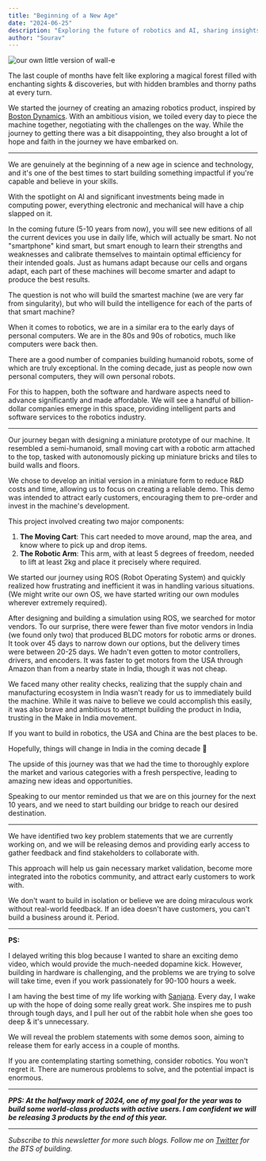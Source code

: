 ```yaml
---
title: "Beginning of a New Age"
date: "2024-06-25"
description: "Exploring the future of robotics and AI, sharing insights from building a robotics product and the challenges of hardware development in India."
author: "Sourav"
---
```


![our own little version of wall-e](https://substack-post-media.s3.amazonaws.com/public/images/51d99d43-9644-47c2-869e-2c5edcb11515_4030x2418.heic)

The last couple of months have felt like exploring a magical forest filled with enchanting sights & discoveries, but with hidden brambles and thorny paths at every turn.

We started the journey of creating an amazing robotics product, inspired by [Boston Dynamics](https://youtu.be/8WZoVJIV9V0?si=u63bPt1Mf_mLj7J5).
With an ambitious vision, we toiled every day to piece the machine together, negotiating with the challenges on the way.
While the journey to getting there was a bit disappointing, they also brought a lot of hope and faith in the journey we have embarked on.

---

We are genuinely at the beginning of a new age in science and technology, and it's one of the best times to start building something impactful if you're capable and believe in your skills.

With the spotlight on AI and significant investments being made in computing power, everything electronic and mechanical will have a chip slapped on it.

In the coming future (5-10 years from now), you will see new editions of all the current devices you use in daily life, which will actually be smart.
No not "smartphone" kind smart, but smart enough to learn their strengths and weaknesses and calibrate themselves to maintain optimal efficiency for their intended goals.
Just as humans adapt because our cells and organs adapt, each part of these machines will become smarter and adapt to produce the best results.

The question is not who will build the smartest machine (we are very far from singularity), but who will build the intelligence for each of the parts of that smart machine?

When it comes to robotics, we are in a similar era to the early days of personal computers. We are in the 80s and 90s of robotics, much like computers were back then.

There are a good number of companies building humanoid robots, some of which are truly exceptional. In the coming decade, just as people now own personal computers, they will own personal robots.

For this to happen, both the software and hardware aspects need to advance significantly and made affordable.
We will see a handful of billion-dollar companies emerge in this space, providing intelligent parts and software services to the robotics industry.

---

Our journey began with designing a miniature prototype of our machine. It resembled a semi-humanoid, small moving cart with a robotic arm attached to the top, tasked with autonomously picking up miniature bricks and tiles to build walls and floors.

We chose to develop an initial version in a miniature form to reduce R&D costs and time, allowing us to focus on creating a reliable demo. This demo was intended to attract early customers, encouraging them to pre-order and invest in the machine's development.

This project involved creating two major components:

1. **The Moving Cart**: This cart needed to move around, map the area, and know where to pick up and drop items.
2. **The Robotic Arm**: This arm, with at least 5 degrees of freedom, needed to lift at least 2kg and place it precisely where required.

We started our journey using ROS (Robot Operating System) and quickly realized how frustrating and inefficient it was in handling various situations. (We might write our own OS, we have started writing our own modules wherever extremely required).

After designing and building a simulation using ROS, we searched for motor vendors. To our surprise, there were fewer than five motor vendors in India (we found only two) that produced BLDC motors for robotic arms or drones.
It took over 45 days to narrow down our options, but the delivery times were between 20-25 days. We hadn't even gotten to motor controllers, drivers, and encoders.
It was faster to get motors from the USA through Amazon than from a nearby state in India, though it was not cheap.

We faced many other reality checks, realizing that the supply chain and manufacturing ecosystem in India wasn't ready for us to immediately build the machine.
While it was naive to believe we could accomplish this easily, it was also brave and ambitious to attempt building the product in India, trusting in the Make in India movement.

If you want to build in robotics, the USA and China are the best places to be.

Hopefully, things will change in India in the coming decade 🤞

The upside of this journey was that we had the time to thoroughly explore the market and various categories with a fresh perspective, leading to amazing new ideas and opportunities.

Speaking to our mentor reminded us that we are on this journey for the next 10 years, and we need to start building our bridge to reach our desired destination.

---

We have identified two key problem statements that we are currently working on, and we will be releasing demos and providing early access to gather feedback and find stakeholders to collaborate with.

This approach will help us gain necessary market validation, become more integrated into the robotics community, and attract early customers to work with.

We don't want to build in isolation or believe we are doing miraculous work without real-world feedback. If an idea doesn't have customers, you can't build a business around it. Period.

---

**PS:**

I delayed writing this blog because I wanted to share an exciting demo video, which would provide the much-needed dopamine kick. However, building in hardware is challenging, and the problems we are trying to solve will take time, even if you work passionately for 90-100 hours a week.

I am having the best time of my life working with [Sanjana](https://x.com/sanjana_dev9). Every day, I wake up with the hope of doing some really great work. She inspires me to push through tough days, and I pull her out of the rabbit hole when she goes too deep & it's unnecessary.

We will reveal the problem statements with some demos soon, aiming to release them for early access in a couple of months.

If you are contemplating starting something, consider robotics. You won't regret it. There are numerous problems to solve, and the potential impact is enormous.

---

**_PPS: At the halfway mark of 2024, one of my goal for the year was to build some world-class products with active users. I am confident we will be releasing 3 products by the end of this year._**

---

_Subscribe to this newsletter for more such blogs.
Follow me on [Twitter](https://x.com/sourav_bz) for the BTS of building._
